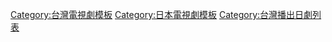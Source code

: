 {{Navbox
|name =2011年台灣播出之日劇
|title = [[台灣播出之日劇列表 (2011年)|2011年台灣首播之日劇]]
| state = {{{state|autocollapse}}}
| listclass = hlist
| bodystyle = margin:0.5em auto

| group1 = [[緯來日本台]]
| list1  = {{Navbox|child
| group1 =  
| list1  =

| group2 = 六點半·七點檔 
| list2  =
*[[完美小姐進化論]]
*[[Q10 (電視劇)|機器-{女}-友Q10]]

| group3 = 九點檔 
| list3  =
*[[月之戀人]]
*[[不良仔與眼鏡妹]]
*[[絕對零度 (電視劇)|絕對零度]]
*[[南丁格爾的沉默|白色榮光SP 第2彈]]
*[[染血將軍的凱旋|白色榮光2]]
*[[美麗鄰人|美麗鄰-{人}-]]
*[[靈能力者 小田霧響子的謊言|靈媒-{好}-神]]
*[[Guilty～與惡魔訂契約的女人|魔女-{的}-復仇]]
*[[女帝薰子]]
*[[流星 (電視劇)|流星]]
*[[彩虹閃耀夏之戀|閃耀夏-{之}-戀]]
*[[BOSS (電視劇)|-{BOSS女王}-]]
*[[美咲 No.1|美女鮮-{師}-No.1]]
*[[四個謊言|說謊-{的}-女人]]
*[[今晚我單身|今晚-{我}-單身]]
*[[MARUMO的規定|寶貝-{的}-生活守則]]
*[[CONTROL～犯罪心理搜查～]]
*[[推理要在晚餐後]]

| group4 = 十點檔 
| list4  =
*[[黃金豬～會計檢察廳·特別調查課～|黃-{金}-豬女王]]
*[[鬼太郎之妻|鬼-{太}-郎之妻]]
*[[幸福鐵板燒]]
*[[獸醫杜立德|天-{才}-獸醫]]
*[[冬日櫻花|冬櫻-{之}-戀]]
*[[江～公主們的戰國～|-{江}-·戰國三公主]]

| group5 = 周日檔 
| list5  = 
*[[筆談女公關|筆談公關-{小}-姐]]
*[[名偵探柯南 (電視劇)|名偵探柯南 怪鳥傳說-{之}-謎]]
*[[少年怪醫黑傑克]]
*[[敲開幸福之門]]
*[[亂馬½]]

| group6 = 周末檔 
| list6  =
*[[教我愛的一切]]
*[[仁者俠醫|-{仁}-醫【第二部】]]
*[[復胖男女|復胖男-{女}-]]
*[[名偵探柯南 (電視劇)|名偵探柯-{南}- 工藤新一密室大推理]]
*[[家政婦三田|家政婦女-{王}-]]

}}

| group2 = [[國興衛視]]
| list2  = {{Navbox|child
| group1 = 周日檔 
| list1  =
*[[毒蕃茄殺人事件|SMAP毒蕃茄事件]]

}}

| group3 = [[公共電視台]]
| list3  = {{Navbox|child
| group1 = 平日檔 
| list1  =
*[[老人·金魚·少女]]

}}

| group4 = [[衛視電影台]]
| list4  = {{Navbox|child
| group1 =  周末檔
| list1  =
*[[烏龍派出所|烏龍派出所真人版]]

}}

| group5 = [[TVBS歡樂台]]
| list5  = {{Navbox|child
| group1 =  平日檔
| list1  =
*[[雙頭犬 (電視劇)|雙頭犬]]

}}

| group6 = [[東風衛視]]
| list6  = {{Navbox|child
| group1 =  平日檔
| list1  =
*[[蒼穹之昴]]

}}

|below =  [[Template:2010年台灣播出之日劇|2010年]] ← '''2011年''' → [[Template:2012年台灣播出之日劇|2012年]]
}}<noinclude>[[Category:台灣電視劇模板]][[Category:日本電視劇模板‎]][[Category:台灣播出日劇列表]]</noinclude>